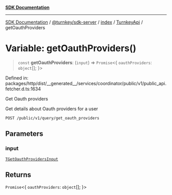 [**SDK Documentation**](../../../../../../README.mdx)

***

[SDK Documentation](../../../../../../packages.mdx) / [@turnkey/sdk-server](../../../../README.mdx) / [index](../../../README.mdx) / [TurnkeyApi](../README.mdx) / getOauthProviders

# Variable: getOauthProviders()

> `const` **getOauthProviders**: (`input`) => `Promise`\<\{ `oauthProviders`: `object`[]; \}\>

Defined in: packages/http/dist/\_\_generated\_\_/services/coordinator/public/v1/public\_api.fetcher.d.ts:1634

Get Oauth providers

Get details about Oauth providers for a user

`POST /public/v1/query/get_oauth_providers`

## Parameters

### input

[`TGetOauthProvidersInput`](../type-aliases/TGetOauthProvidersInput.mdx)

## Returns

`Promise`\<\{ `oauthProviders`: `object`[]; \}\>
